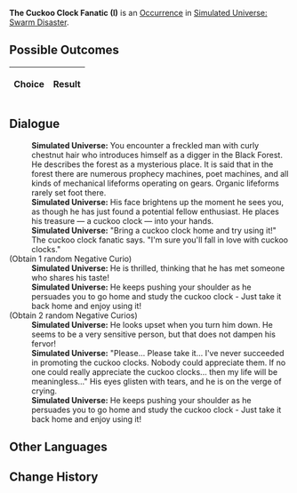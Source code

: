 {{Simulated Universe Event Infobox
|title         = The Cuckoo Clock Fanatic (I)
|image         = Random Event Twin.png
|type          =
|domains_su    = Occurrence
|domains_ext   = 
|domains_swarm = Occurrence
|domains_gng   = 
|requirements  =
|prev          = {{tx}}
|next          = {{tx}}
|indexRewards  =
|characters    = 
}}
'''The Cuckoo Clock Fanatic (I)''' is an [[Simulated Universe/Occurrence|Occurrence]] in [[Simulated Universe: Swarm Disaster]].

==Possible Outcomes==
{| class="article-table"
!Choice
!Result

|}

<!--
==Gameplay Notes==

-->
==Dialogue==
{{Dialogue Start}}
:'''Simulated Universe:''' You encounter a freckled man with curly chestnut hair who introduces himself as a digger in the Black Forest. He describes the forest as a mysterious place. It is said that in the forest there are numerous prophecy machines, poet machines, and all kinds of mechanical lifeforms operating on gears. Organic lifeforms rarely set foot there.
:'''Simulated Universe:''' His face brightens up the moment he sees you, as though he has just found a potential fellow enthusiast. He places his treasure &mdash; a cuckoo clock &mdash; into your hands.
:'''Simulated Universe:''' "Bring a cuckoo clock home and try using it!" The cuckoo clock fanatic says. "I'm sure you'll fall in love with cuckoo clocks."
;(Obtain 1 random Negative Curio)
:'''Simulated Universe:''' He is thrilled, thinking that he has met someone who shares his taste!
:'''Simulated Universe:''' He keeps pushing your shoulder as he persuades you to go home and study the cuckoo clock - Just take it back home and enjoy using it!
;(Obtain 2 random Negative Curios)
:'''Simulated Universe:''' He looks upset when you turn him down. He seems to be a very sensitive person, but that does not dampen his fervor!
:'''Simulated Universe:''' "Please... Please take it... I've never succeeded in promoting the cuckoo clocks. Nobody could appreciate them. If no one could really appreciate the cuckoo clocks... then my life will be meaningless..." His eyes glisten with tears, and he is on the verge of crying.
:'''Simulated Universe:''' He keeps pushing your shoulder as he persuades you to go home and study the cuckoo clock - Just take it back home and enjoy using it!
{{Dialogue End}}

==Other Languages==
{{Other Languages
|en   = The Cuckoo Clock Fanatic (I)
|zhs  = 咕咕钟狂热粉丝（其一）
|zht  = 咕咕鐘狂熱愛好者（其一）
|ja   = {{Rubi|鳩時計|はとどけい}}の{{Rubi|熱狂的|ねっきょうてき}}ファン（1）
|ko   = 뻐꾸기 시계의 광팬 (1)
|es   = El fanático del reloj de cuco I
|fr   = Collectionneur de coucous (I)
|ru   = Фанат часов с кукушкой I
|th   = แฟนคลับผู้คลั่งไคล้ Cuckoo Clock (1)
|vi   = Fan Cuồng Đồng Hồ Cúc Cu 1
|de   = Der Kuckucksuhren-Fanatiker (Teil 1)
|id   = Fanatik Jam Cuckoo (1)
|pt   = O Fanático dos Relógios Cuco (I)
}}

==Change History==
{{Change History|<!--unknown-->}}
